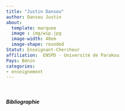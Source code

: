 ```yaml
---
title: "Justin Dansou"
author: Dansou Justin 
about:
  template: marquee
  image : img/wip.jpg
  image-width: 40em
  image-shape: rounded
Statut: Enseignant-Chercheur
affiliation:  ENSPD - Université de Parakou
Pays: Bénin
categories: 
- enseignement
---
```


</br>

##### Bibliographie

::: {#refs}
:::
